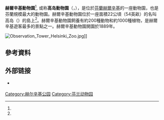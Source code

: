 {{expand|time=2016-02-22T22:20:13+00:00}}
{{Infobox zoo
|zoo_name=赫爾辛基動物園
|logo=
|logo_width=200px
|image=Snow leopard in Korkeasaari Zoo.jpg
|image_caption=[[雪豹|雪豹]]
|location={{FIN}}[[赫爾辛基|赫爾辛基]]
|date_opened=1889年
|num_species=150
|coordinates={{Coord|60|10|30|N|024|59|03|E|region:FI-ES_type:landmark|display=inline,title}}
|area = {{convert|54|acre|ha sqmi|lk=on}}
| director         =  Sanna Hellström
| date_established = 1889
|members= [[歐洲動物園和水族館協會|歐洲動物園和水族館協會]]（EAZA）<ref name="eaza_list"/>, 
|website={{URL|https://www.korkeasaari.fi/}}
}}

'''赫爾辛基動物園'''<ref name="Weaver"/>, 或称'''高岛動物園'''（{{lang-fi|Korkeasaaren eläintarha}}，{{lang-sv|Högholmens djurgård}}），是位於[[芬蘭|芬蘭]][[赫爾辛基|赫爾辛基]]的一座動物園，也是芬蘭規模最大的動物園。赫爾辛基動物園位於一座面積22公頃（54英畝）的名叫高岛（{{lang|fi|Korkeasaari}}）的島上<ref name="Weaver"/>。赫爾辛基動物園飼養有約200種動物和約1000種植物，是赫爾辛基遊客最多的景點之一。赫爾辛基動物園開園於1889年。

[[File:Observation_Tower_Helsinki_Zoo.jpg|thumb]]]]

==參考資料==
{{Reflist|refs=
<ref name="eaza_list">
{{ZooOrg|eaza|zoos|accessdate=12 August 2010}}
</ref>

<ref name="Weaver">{{cite web | url = https://finland.fi/zh/shenghuoyushehui/binweiyeshengdongwudedaoyubihusuo/ | title = 濒危野生动物的岛屿庇护所 | author = Weaver, Fran | language = zh | publisher = 这就是芬兰 | date = 2016-03 | accessdate = 2020-07-15 | archive-date = 2021-03-06 | archive-url = https://web.archive.org/web/20210306164355/https://finland.fi/zh/shenghuoyushehui/binweiyeshengdongwudedaoyubihusuo/ | dead-url = no }}</ref>
}}

==外部链接==
* {{Official website|https://www.korkeasaari.fi/}} {{fi}} {{sv}} {{en}} {{ru}}

{{赫尔辛基城市景观}}
[[Category:赫尔辛基公园|Category:赫尔辛基公园]]
[[Category:芬兰动物园|Category:芬兰动物园]]